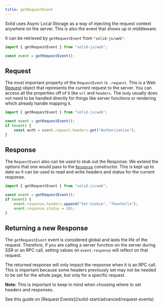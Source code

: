```yaml
---
title: getRequestEvent
---
```


Solid uses Async Local Storage as a way of injecting the request context anywhere on the server. 
This is also the event that shows up in middleware.

It can be retrieved by  `getRequestEvent` from `"solid-js/web"`.

```js
import { getRequestEvent } from "solid-js/web";

const event = getRequestEvent();
```

## Request

The most important property of the `RequestEvent` is `.request`. This is a Web [Request](https://developer.mozilla.org/en-US/docs/Web/API/Request) object that represents the current request to the server. You can access all the properties off of it like `url` and `headers`. The `body` usually does not need to be handled directly for things like server functions or rendering which already handle mapping it.

```js
import { getRequestEvent } from "solid-js/web";

const event = getRequestEvent();
if (event) {
	const auth = event.request.headers.get("Authorization");
}
```

## Response

The `RequestEvent` also can be used to stub out the Response. We extend the options that one would pass to the [`Response`](https://developer.mozilla.org/en-US/docs/Web/API/Response/Response#options) constructor. This is kept up to date so it can be used to read and write headers and status for the current response.

```js
import { getRequestEvent } from "solid-js/web";

const event = getRequestEvent();
if (event) {
	event.response.headers.append("Set-Cookie", "foo=hello");
	event.response.status = 201;
}
```

## Returning a new Response

The `getRequestEvent` event is considered global and lasts the life of the request. 
Therefore, if you are calling a server function on the server during SSR or an RPC call, setting values on `event.response` will reflect on that request.

The returned response will only impact the response when it is an RPC call. 
This is important because some headers previously set may not be needed to be set for the whole page, but only for a specific request.

**Note:** This is important to keep in mind when choosing where to set headers and responses.

<Callout>
	See this guide on [Request
	Events](/solid-start/advanced/request-events) 
</Callout>
